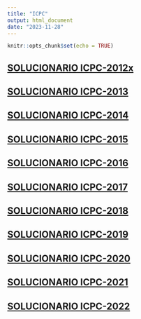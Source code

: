```yaml
---
title: "ICPC"
output: html_document
date: "2023-11-28"
---
```


```r
knitr::opts_chunk$set(echo = TRUE)
```

## [SOLUCIONARIO ICPC-2012x](./ICPC_2012.html) 
## [SOLUCIONARIO ICPC-2013](./ICPC_2013.html) 
## [SOLUCIONARIO ICPC-2014](./ICPC_2014.html) 
## [SOLUCIONARIO ICPC-2015](./ICPC_2015.html) 
## [SOLUCIONARIO ICPC-2016](./ICPC_2016.html) 
## [SOLUCIONARIO ICPC-2017](./ICPC_2017.html) 
## [SOLUCIONARIO ICPC-2018](./ICPC_2018.html) 
## [SOLUCIONARIO ICPC-2019](./ICPC_2019.html)
## [SOLUCIONARIO ICPC-2020](./ICPC_2020.html) 
## [SOLUCIONARIO ICPC-2021](./ICPC_2021.html) 
## [SOLUCIONARIO ICPC-2022](./ICPC_2022.html) 
